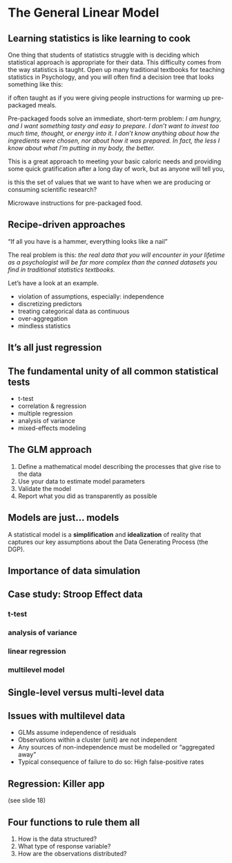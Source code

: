 # The General Linear Model

## Learning statistics is like learning to cook

One thing that students of statistics struggle with is deciding which statistical approach is appropriate for their data. This difficulty comes from the way statistics is taught. Open up many traditional textbooks for teaching statistics in Psychology, and you will often find a decision tree that looks something like this:

<!-- TODO: create flowchart -->

if often taught as if you were giving people instructions for warming up pre-packaged meals. 

Pre-packaged foods solve an immediate, short-term problem: *I am hungry, and I want something tasty and easy to prepare. I don't want to invest too much time, thought, or energy into it. I don't know anything about how the ingredients were chosen, nor about how it was prepared. In fact, the less I know about what I'm putting in my body, the better.* 

This is a great approach to meeting your basic caloric needs and providing some quick gratification after a long day of work, but as anyone will tell you, 

is this the set of values that we want to have when we are producing or consuming scientific research?

Microwave instructions for pre-packaged food.

## Recipe-driven approaches 

"If all you have is a hammer, everything looks like a nail"

The real problem is this: *the real data that you will encounter in your lifetime as a psychologist will be far more complex than the canned datasets you find in traditional statistics textbooks.* 

Let's have a look at an example.

- violation of assumptions, especially: independence
- discretizing predictors
- treating categorical data as continuous
- over-aggregation
- mindless statistics

## It's all just regression



## The fundamental unity of all common statistical tests

- t-test
- correlation & regression
- multiple regression
- analysis of variance
- mixed-effects modeling

## The GLM approach

1. Define a mathematical model describing the processes that give rise to the data
2. Use your data to estimate model parameters
3. Validate the model
4. Report what you did as transparently as possible

## Models are just... models

A statistical model is a **simplification** and **idealization** of reality that captures our key assumptions about the Data Generating Process (the DGP).

## Importance of data simulation

## Case study: Stroop Effect data

### t-test

### analysis of variance

### linear regression

### multilevel model

## Single-level versus multi-level data

## Issues with multilevel data

- GLMs assume independence of residuals
- Observations within a cluster (unit) are not independent
- Any sources of non-independence must be modelled or "aggregated away"
- Typical consequence of failure to do so: High false-positive rates

## Regression: Killer app

(see slide 18)

## Four functions to rule them all

1. How is the data structured?
2. What type of response variable?
3. How are the observations distributed?
